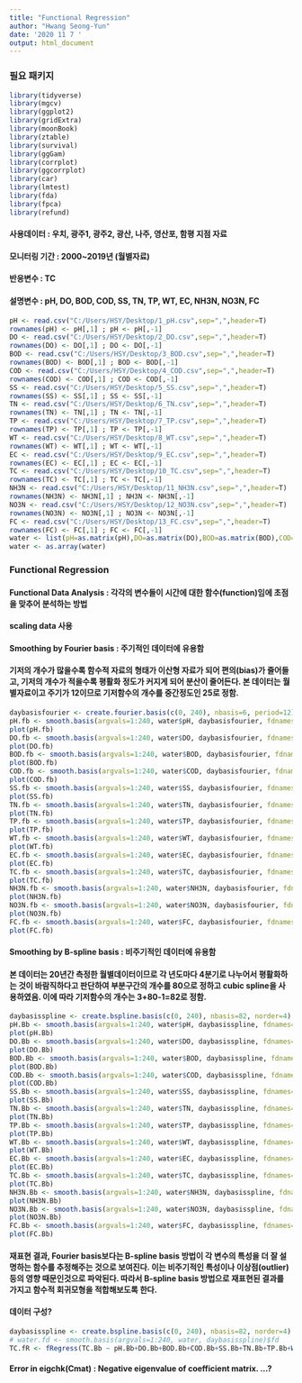 ```yaml
---
title: "Functional Regression"
author: "Hwang Seong-Yun"
date: '2020 11 7 '
output: html_document
---
```


### 필요 패키지 

```r
library(tidyverse)
library(mgcv)
library(ggplot2)
library(gridExtra)
library(moonBook)
library(ztable)
library(survival)
library(ggGam)
library(corrplot)
library(ggcorrplot)
library(car)
library(lmtest)
library(fda)
library(fpca)
library(refund)
```

#### 사용데이터 : 우치, 광주1, 광주2, 광산, 나주, 영산포, 함평 지점 자료
#### 모니터링 기간 : 2000~2019년 (월별자료) 
#### 반응변수 : TC
#### 설명변수 : pH, DO, BOD, COD, SS, TN, TP, WT, EC, NH3N, NO3N, FC 

```r
pH <- read.csv("C:/Users/HSY/Desktop/1_pH.csv",sep=",",header=T)
rownames(pH) <- pH[,1] ; pH <- pH[,-1]
DO <- read.csv("C:/Users/HSY/Desktop/2_DO.csv",sep=",",header=T)
rownames(DO) <- DO[,1] ; DO <- DO[,-1]
BOD <- read.csv("C:/Users/HSY/Desktop/3_BOD.csv",sep=",",header=T)
rownames(BOD) <- BOD[,1] ; BOD <- BOD[,-1]
COD <- read.csv("C:/Users/HSY/Desktop/4_COD.csv",sep=",",header=T)
rownames(COD) <- COD[,1] ; COD <- COD[,-1]
SS <- read.csv("C:/Users/HSY/Desktop/5_SS.csv",sep=",",header=T) 
rownames(SS) <- SS[,1] ; SS <- SS[,-1]
TN <- read.csv("C:/Users/HSY/Desktop/6_TN.csv",sep=",",header=T)
rownames(TN) <- TN[,1] ; TN <- TN[,-1]
TP <- read.csv("C:/Users/HSY/Desktop/7_TP.csv",sep=",",header=T)
rownames(TP) <- TP[,1] ; TP <- TP[,-1]
WT <- read.csv("C:/Users/HSY/Desktop/8_WT.csv",sep=",",header=T)
rownames(WT) <- WT[,1] ; WT <- WT[,-1]
EC <- read.csv("C:/Users/HSY/Desktop/9_EC.csv",sep=",",header=T)
rownames(EC) <- EC[,1] ; EC <- EC[,-1]
TC <- read.csv("C:/Users/HSY/Desktop/10_TC.csv",sep=",",header=T)
rownames(TC) <- TC[,1] ; TC <- TC[,-1]
NH3N <- read.csv("C:/Users/HSY/Desktop/11_NH3N.csv",sep=",",header=T)
rownames(NH3N) <- NH3N[,1] ; NH3N <- NH3N[,-1]
NO3N <- read.csv("C:/Users/HSY/Desktop/12_NO3N.csv",sep=",",header=T)
rownames(NO3N) <- NO3N[,1] ; NO3N <- NO3N[,-1]
FC <- read.csv("C:/Users/HSY/Desktop/13_FC.csv",sep=",",header=T)
rownames(FC) <- FC[,1] ; FC <- FC[,-1]
water <- list(pH=as.matrix(pH),DO=as.matrix(DO),BOD=as.matrix(BOD),COD=as.matrix(COD),SS=as.matrix(SS),TN=as.matrix(TN),TP=as.matrix(TP),WT=as.matrix(WT),EC=as.matrix(EC),TC=as.matrix(TC),NH3N=as.matrix(NH3N),NO3N=as.matrix(NO3N),FC=as.matrix(FC))
water <- as.array(water)
```


### Functional Regression
#### Functional Data Analysis : 각각의 변수들이 시간에 대한 함수(function)임에 초점을 맞추어 분석하는 방법

#### scaling data 사용

#### Smoothing by Fourier basis : 주기적인 데이터에 유용함

#### 기저의 개수가 많을수록 함수적 자료의 형태가 이산형 자료가 되어 편의(bias)가 줄어들고, 기저의 개수가 적을수록 평활화 정도가 커지게 되어 분산이 줄어든다. 본 데이터는 월별자료이고 주기가 12이므로 기저함수의 개수를 중간정도인 25로 정함.

```r
daybasisfourier <- create.fourier.basis(c(0, 240), nbasis=6, period=12) 
pH.fb <- smooth.basis(argvals=1:240, water$pH, daybasisfourier, fdnames=list("month", "Station", "pH"))$fd
plot(pH.fb) 
DO.fb <- smooth.basis(argvals=1:240, water$DO, daybasisfourier, fdnames=list("month", "Station", "DO"))$fd
plot(DO.fb) 
BOD.fb <- smooth.basis(argvals=1:240, water$BOD, daybasisfourier, fdnames=list("month", "Station", "BOD"))$fd
plot(BOD.fb) 
COD.fb <- smooth.basis(argvals=1:240, water$COD, daybasisfourier, fdnames=list("month", "Station", "COD"))$fd
plot(COD.fb) 
SS.fb <- smooth.basis(argvals=1:240, water$SS, daybasisfourier, fdnames=list("month", "Station", "SS"))$fd
plot(SS.fb) 
TN.fb <- smooth.basis(argvals=1:240, water$TN, daybasisfourier, fdnames=list("month", "Station", "TN"))$fd
plot(TN.fb) 
TP.fb <- smooth.basis(argvals=1:240, water$TP, daybasisfourier, fdnames=list("month", "Station", "TP"))$fd
plot(TP.fb)
WT.fb <- smooth.basis(argvals=1:240, water$WT, daybasisfourier, fdnames=list("month", "Station", "WT"))$fd
plot(WT.fb) 
EC.fb <- smooth.basis(argvals=1:240, water$EC, daybasisfourier, fdnames=list("month", "Station", "EC"))$fd
plot(EC.fb) 
TC.fb <- smooth.basis(argvals=1:240, water$TC, daybasisfourier, fdnames=list("month", "Station", "TC"))$fd
plot(TC.fb) 
NH3N.fb <- smooth.basis(argvals=1:240, water$NH3N, daybasisfourier, fdnames=list("month", "Station", "NH3N"))$fd
plot(NH3N.fb)
NO3N.fb <- smooth.basis(argvals=1:240, water$NO3N, daybasisfourier, fdnames=list("month", "Station", "NO3N"))$fd
plot(NO3N.fb) 
FC.fb <- smooth.basis(argvals=1:240, water$FC, daybasisfourier, fdnames=list("month", "Station", "FC"))$fd
plot(FC.fb) 
```

#### Smoothing by B-spline basis : 비주기적인 데이터에 유용함

#### 본 데이터는 20년간 측정한 월별데이터이므로 각 년도마다 4분기로 나누어서 평활화하는 것이 바람직하다고 판단하여 부분구간의 개수를 80으로 정하고 cubic spline을 사용하였음. 이에 따라 기저함수의 개수는 3+80-1=82로 정함. 

```r
daybasisspline <- create.bspline.basis(c(0, 240), nbasis=82, norder=4)
pH.Bb <- smooth.basis(argvals=1:240, water$pH, daybasisspline, fdnames=list("month", "Station", "pH"))$fd
plot(pH.Bb) 
DO.Bb <- smooth.basis(argvals=1:240, water$DO, daybasisspline, fdnames=list("month", "Station", "DO"))$fd
plot(DO.Bb) 
BOD.Bb <- smooth.basis(argvals=1:240, water$BOD, daybasisspline, fdnames=list("month", "Station", "BOD"))$fd
plot(BOD.Bb) 
COD.Bb <- smooth.basis(argvals=1:240, water$COD, daybasisspline, fdnames=list("month", "Station", "COD"))$fd
plot(COD.Bb)
SS.Bb <- smooth.basis(argvals=1:240, water$SS, daybasisspline, fdnames=list("month", "Station", "SS"))$fd
plot(SS.Bb)
TN.Bb <- smooth.basis(argvals=1:240, water$TN, daybasisspline, fdnames=list("month", "Station", "TN"))$fd
plot(TN.Bb) 
TP.Bb <- smooth.basis(argvals=1:240, water$TP, daybasisspline, fdnames=list("month", "Station", "TP"))$fd
plot(TP.Bb) 
WT.Bb <- smooth.basis(argvals=1:240, water$WT, daybasisspline, fdnames=list("month", "Station", "WT"))$fd
plot(WT.Bb) 
EC.Bb <- smooth.basis(argvals=1:240, water$EC, daybasisspline, fdnames=list("month", "Station", "EC"))$fd
plot(EC.Bb) 
TC.Bb <- smooth.basis(argvals=1:240, water$TC, daybasisspline, fdnames=list("month", "Station", "TC"))$fd
plot(TC.Bb) 
NH3N.Bb <- smooth.basis(argvals=1:240, water$NH3N, daybasisspline, fdnames=list("month", "Station", "NH3N"))$fd
plot(NH3N.Bb) 
NO3N.Bb <- smooth.basis(argvals=1:240, water$NO3N, daybasisspline, fdnames=list("month", "Station", "NO3N"))$fd
plot(NO3N.Bb) 
FC.Bb <- smooth.basis(argvals=1:240, water$FC, daybasisspline, fdnames=list("month", "Station", "FC"))$fd
plot(FC.Bb) 
```

#### 재표현 결과, Fourier basis보다는 B-spline basis 방법이 각 변수의 특성을 더 잘 설명하는 함수를 추정해주는 것으로 보여진다. 이는 비주기적인 특성이나 이상점(outlier) 등의 영향 때문인것으로 파악된다. 따라서 B-spline basis 방법으로 재표현된 결과를 가지고 함수적 회귀모형을 적합해보도록 한다. 

#### 데이터 구성?

```r
daybasisspline <- create.bspline.basis(c(0, 240), nbasis=82, norder=4)
# water.fd <- smooth.basis(argvals=1:240, water, daybasisspline)$fd
TC.fR <- fRegress(TC.Bb ~ pH.Bb+DO.Bb+BOD.Bb+COD.Bb+SS.Bb+TN.Bb+TP.Bb+WT.Bb+EC.Bb+NH3N.Bb+NO3N.Bb+FC.Bb)
```

#### Error in eigchk(Cmat) : Negative eigenvalue of coefficient matrix. ...?
